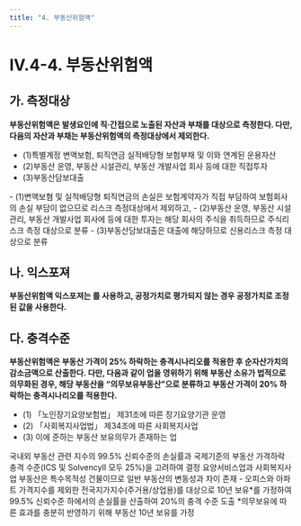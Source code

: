 ```yaml
---
title: "4. 부동산위험액"
---
```

# IV.4-4. 부동산위험액

## 가. 측정대상
**부동산위험액은  <OverlayDemo id="부동산위험" /> 발생요인에 직·간접으로 노출된 자산과 부채를 대상으로 측정한다. 다만, 다음의 자산과 부채는 부동산위험액의 측정대상에서 제외한다.**

- (1)특별계정 변액보험, 퇴직연금 실적배당형 보험부채 및 이와 연계된 운용자산
- (2)부동산 운영, 부동산 시설관리, 부동산 개발사업 회사 등에 대한 직접투자
- (3)부동산담보대출

<Accordion multiple activeIndex={[]}>
<AccordionTab header="부동산위험액 측정에서 제외하는 자산·부채의 특징">
- (1)변액보혐 및 실적배당형 퇴직연금의 손실은 보험계약자가 직접 부담하여 보험회사의 손실 부담이 없으므로 리스크 측정대상에서 제외하고,
- (2)부동산 운영, 부동산 시설관리, 부동산 개발사업 회사에 등에 대한 투자는 해당 회사의 주식을 취득하므로 주식리스크 측정 대상으로 분류
- (3)부동산담보대출은 대출에 해당하므로 신용리스크 측정 대상으로 분류
</AccordionTab>
</Accordion>

## 나. 익스포져
**부동산위험액 익스포져는  <OverlayDemo id="공정가치"/>를 사용하고, 공정가치로 평가되지 않는 경우 공정가치로 조정된 값을 사용한다.**

## 다. 충격수준
**부동산위험액은 부동산 가격이 25% 하락하는 충격시나리오를 적용한 후 순자산가치의 감소금액으로 산출한다. 다만, 다음과 같이 업을 영위하기 위해 부동산 소유가 법적으로 의무화된 경우, 해당 부동산을 “의무보유부동산”으로 분류하고 부동산 가격이 20% 하락하는 충격시나리오를 적용한다.**

- (1) 「노인장기요양보험법」 제31조에 따른 장기요양기관 운영
- (2) 「사회복지사업법」 제34조에 따른 사회복지사업
- (3) 이에 준하는 부동산 보유의무가 존재하는 업

<Accordion  activeIndex={[]}>
<AccordionTab header="일반부동산에 대한 충격수준 도출 근거 ">
국내외 부동산 관련 지수의 99.5% 신뢰수준의 손실률과 국제기준의 부동산 가격하락 충격 수준(ICS 및 SolvencyII 모두 25%)을 고려하여 결정
</AccordionTab>
<AccordionTab header="의무보유부동산에 대한 충격수준 도출 근거">
요양서비스업과 사회복지사업 부동산은 특수목적성 건물이므로 일반 부동산의 변동성과 차이 존재
- 오피스와 아파트 가격지수를 제외한 전국지가지수(주거용/상업용)를 대상으로 10년 보유*를 가정하여 99.5% 신뢰수준 하에서의 손실률을 산출하여 20%의 충격 수준 도출
<SubText> *의무보유에 따른 효과를 충분히 반영하기 위해 부동산 10년 보유를 가정</SubText>
</AccordionTab>
</Accordion>
